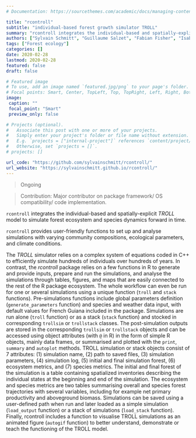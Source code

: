 ```yaml
---
# Documentation: https://sourcethemes.com/academic/docs/managing-content/

title: "rcontroll"
subtitle: "individual-based forest growth simulator TROLL"
summary: "rcontroll integrates the individual-based and spatially-explicit TROLL model to simulate forest ecosystem and species dynamics forward in time."
authors: ["Sylvain Schmitt", "Guillaume Salzet", "Fabian Fisher", "Isabelle Marechaux", "Jerome Chave"]
tags: ["Forest ecology"]
categories: []
date: 2020-02-28
lastmod: 2020-02-28
featured: false
draft: false

# Featured image
# To use, add an image named `featured.jpg/png` to your page's folder.
# Focal points: Smart, Center, TopLeft, Top, TopRight, Left, Right, BottomLeft, Bottom, BottomRight.
image:
 caption: ""
 focal_point: "Smart"
 preview_only: false

# Projects (optional).
#   Associate this post with one or more of your projects.
#   Simply enter your project's folder or file name without extension.
#   E.g. `projects = ["internal-project"]` references `content/project/deep-learning/index.md`.
#   Otherwise, set `projects = []`.
# projects: []

url_code: "https://github.com/sylvainschmitt/rcontroll/"
url_website: "https://sylvainschmitt.github.io/rcontroll/"
---
```


> Ongoing


> Contribution: Major contributor on package framework/ OS compatibility/ code implementation.

`rcontroll` integrates the individual-based  and spatially-explicit *TROLL* model to simulate forest ecosystem and species dynamics forward in time.


`rcontroll` provides user-friendly functions to set up and analyse simulations with varying community compositions, ecological parameters, and climate conditions.

The *TROLL* simulator relies on a complex system of equations coded in C++ to efficiently simulate hundreds of individuals over hundreds of years.
In contrast, the *rcontroll* package relies on a few functions in R to generate and provide inputs, prepare and run the simulations, and analyse the simulations through tables, figures, and maps that are easily connected to the rest of the R package ecosystem. 
The whole workflow can even be run for one or several simulations using a unique function (`troll` and `stack` functions). 
Pre-simulations functions include global parameters definition (`generate_parameters` function) and species and weather data input, with default values for French Guiana included in the package.
Simulations are run alone (`troll` function) or as a stack (`stack` function) and stocked in corresponding `trollsim` or `trollstack`  classes.
The post-simulation outputs are stored in the corresponding `trollsim` or `trollstack` objects and can be accessed using object attributes (with `@` in R) in the form of simple R objects, mainly data frames, or summarised and plotted with the `print`, `summary` and `autoplot` methods. 
TROLL simulation or stack objects consist of 7 attributes: (1) simulation name, (2) path to saved files, (3) simulation parameters, (4) simulation log, (5) initial and final simulation forest, (6) ecosystem metrics, and (7) species metrics.
The initial and final forest of the simulation is a table containing spatialized inventories describing the individual states at the beginning and end of the simulation.
The ecosystem and species metrics are two tables summarising overall and species forest trajectories with several variables, including for example net primary productivity and aboveground biomass. 
Simulations can be saved using a user-defined path when run and later loaded as a simple simulation (`load_output` function) or a stack of simulations (`load_stack` function). 
Finally, rcontroll includes a function to visualise TROLL simulations as an animated figure (`autogif` function) to better understand, demonstrate or teach the functioning of the TROLL model.
